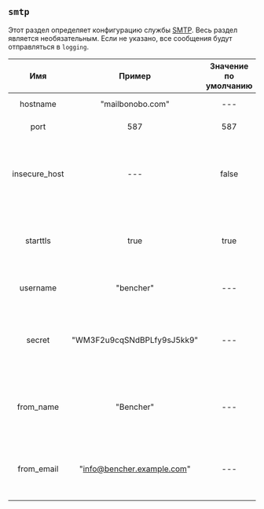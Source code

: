 ## `smtp`

Этот раздел определяет конфигурацию службы [SMTP](https://en.wikipedia.org/wiki/Simple_Mail_Transfer_Protocol).
Весь раздел является необязательным.
Если не указано, все сообщения будут отправляться в `logging`.

|      Имя      |           Пример           | Значение по умолчанию | Обязательно |                                                    Описание                                                    |
| :-----------: | :------------------------: | :-------------------: | :---------: | :------------------------------------------------------------------------------------------------------------: |
|   hostname    |      "mailbonobo.com"      |          ---          |     Да      |                                           Указывает имя хоста SMTP.                                            |
|     port      |            587             |          587          |     Нет     |                                              Указывает порт SMTP.                                              |
| insecure_host |            ---             |         false         |     Нет     |                 Управляет разрешением недействительных TLS-сертификатов для подключения SMTP.                  |
|   starttls    |            true            |         true          |     Нет     |                       Управляет использованием протокола STARTTLS для подключения SMTP.                        |
|   username    |         "bencher"          |          ---          |     Да      |                                   Указывает имя пользователя на хосте SMTP.                                    |
|    secret     | "WM3F2u9cqSNdBPLfy9sJ5kk9" |          ---          |     Да      | Указывает секрет для имени пользователя на хосте SMTP. При записи он будет отображаться в виде `************`. |
|   from_name   |         "Bencher"          |          ---          |     Да      |                Указывает имя, которое будет отображаться в разделе "от" всех электронных писем.                |
|  from_email   | "info@bencher.example.com" |          ---          |     Да      |               Указывает email, который будет отображаться в разделе "от" всех электронных писем.               |
